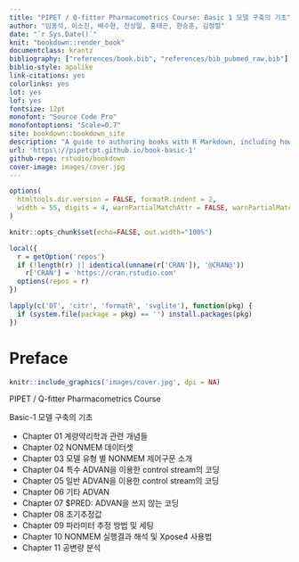 ```yaml
--- 
title: "PIPET / Q-fitter Pharmacometrics Course: Basic 1 모델 구축의 기초"
author: "임동석, 이소진, 배수현, 전상일, 홍태곤, 한승훈, 김정렬"
date: "`r Sys.Date()`"
knit: "bookdown::render_book"
documentclass: krantz
bibliography: ["references/book.bib", "references/bib_pubmed_raw.bib"]
biblio-style: apalike
link-citations: yes
colorlinks: yes
lot: yes
lof: yes
fontsize: 12pt
monofont: "Source Code Pro"
monofontoptions: "Scale=0.7"
site: bookdown::bookdown_site
description: "A guide to authoring books with R Markdown, including how to generate figures and tables, and insert cross-references, citations, HTML widgets, and Shiny apps in R Markdown. The book can be exported to HTML, PDF, and e-books (e.g. EPUB). The book style is customizable. You can easily write and preview the book in RStudio IDE or other editors, and host the book wherever you want (e.g. bookdown.org)."
url: 'https\://pipetcpt.github.io/book-basic-1'
github-repo: rstudio/bookdown
cover-image: images/cover.jpg
---
```


```r
options(
  htmltools.dir.version = FALSE, formatR.indent = 2,
  width = 55, digits = 4, warnPartialMatchAttr = FALSE, warnPartialMatchDollar = FALSE
)

knitr::opts_chunk$set(echo=FALSE, out.width="100%")

local({
  r = getOption('repos')
  if (!length(r) || identical(unname(r['CRAN']), '@CRAN@'))
    r['CRAN'] = 'https://cran.rstudio.com' 
  options(repos = r)
})

lapply(c('DT', 'citr', 'formatR', 'svglite'), function(pkg) {
  if (system.file(package = pkg) == '') install.packages(pkg)
})
```

# Preface {-}

```r
knitr::include_graphics('images/cover.jpg', dpi = NA)
```

PIPET / Q-fitter Pharmacometrics Course

Basic-1 모델 구축의 기초

- Chapter 01 계량약리학과 관련 개념들
- Chapter 02 NONMEM 데이터셋 
- Chapter 03 모델 유형 별 NONMEM 제어구문 소개 
- Chapter 04 특수 ADVAN을 이용한 control stream의 코딩 
- Chapter 05 일반 ADVAN을 이용한 control stream의 코딩 
- Chapter 06 기타 ADVAN 
- Chapter 07 $PRED: ADVAN을 쓰지 않는 코딩 
- Chapter 08 초기추정값 
- Chapter 09 파라미터 추정 방법 및 세팅 
- Chapter 10 NONMEM 실행결과 해석 및 Xpose4 사용법
- Chapter 11 공변량 분석
